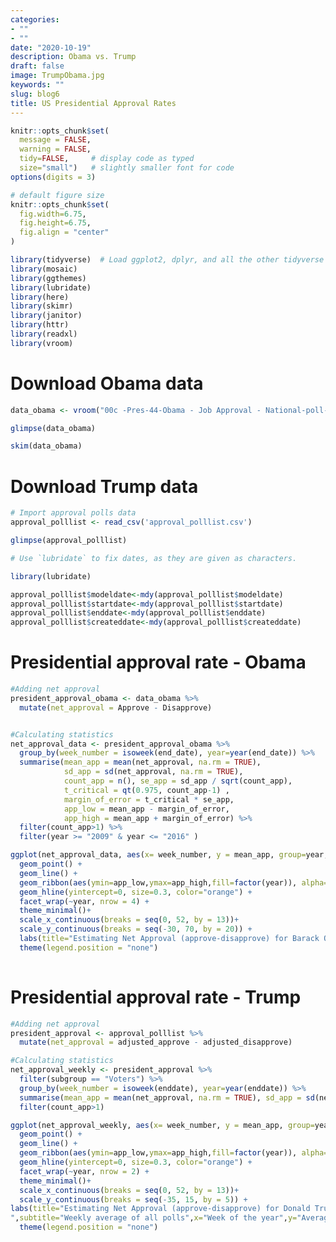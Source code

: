```yaml
---
categories:
- ""
- ""
date: "2020-10-19"
description: Obama vs. Trump
draft: false
image: TrumpObama.jpg
keywords: ""
slug: blog6
title: US Presidential Approval Rates
---
```


```r
knitr::opts_chunk$set(
  message = FALSE, 
  warning = FALSE, 
  tidy=FALSE,     # display code as typed
  size="small")   # slightly smaller font for code
options(digits = 3)

# default figure size
knitr::opts_chunk$set(
  fig.width=6.75, 
  fig.height=6.75,
  fig.align = "center"
)
```


```r
library(tidyverse)  # Load ggplot2, dplyr, and all the other tidyverse packages
library(mosaic)
library(ggthemes)
library(lubridate)
library(here)
library(skimr)
library(janitor)
library(httr)
library(readxl)
library(vroom)
```

# Download Obama data

```r

data_obama <- vroom("00c -Pres-44-Obama - Job Approval - National-poll-responses-clean.tsv")

glimpse(data_obama)

skim(data_obama)
```


# Download Trump data

```r
# Import approval polls data
approval_polllist <- read_csv('approval_polllist.csv')

glimpse(approval_polllist)

# Use `lubridate` to fix dates, as they are given as characters.

library(lubridate)

approval_polllist$modeldate<-mdy(approval_polllist$modeldate)
approval_polllist$startdate<-mdy(approval_polllist$startdate)
approval_polllist$enddate<-mdy(approval_polllist$enddate)
approval_polllist$createddate<-mdy(approval_polllist$createddate)

```


# Presidential approval rate - Obama

```r
#Adding net approval
president_approval_obama <- data_obama %>%
  mutate(net_approval = Approve - Disapprove)


#Calculating statistics
net_approval_data <- president_approval_obama %>%
  group_by(week_number = isoweek(end_date), year=year(end_date)) %>% 
  summarise(mean_app = mean(net_approval, na.rm = TRUE), 
            sd_app = sd(net_approval, na.rm = TRUE), 
            count_app = n(), se_app = sd_app / sqrt(count_app), 
            t_critical = qt(0.975, count_app-1) , 
            margin_of_error = t_critical * se_app, 
            app_low = mean_app - margin_of_error, 
            app_high = mean_app + margin_of_error) %>%
  filter(count_app>1) %>%
  filter(year >= "2009" & year <= "2016" )

ggplot(net_approval_data, aes(x= week_number, y = mean_app, group=year, colour = factor(year)))+
  geom_point() +
  geom_line() +
  geom_ribbon(aes(ymin=app_low,ymax=app_high,fill=factor(year)), alpha=0.1)+
  geom_hline(yintercept=0, size=0.3, color="orange") +
  facet_wrap(~year, nrow = 4) +
  theme_minimal()+
  scale_x_continuous(breaks = seq(0, 52, by = 13))+ 
  scale_y_continuous(breaks = seq(-30, 70, by = 20)) +
  labs(title="Estimating Net Approval (approve-disapprove) for Barack Obama",subtitle="Weekly average of all polls",x="Week of the year",y="Average net approval (%)") +
  theme(legend.position = "none")
  


```


# Presidential approval rate - Trump

```r
#Adding net approval
president_approval <- approval_polllist %>%
  mutate(net_approval = adjusted_approve - adjusted_disapprove)

#Calculating statistics
net_approval_weekly <- president_approval %>%
  filter(subgroup == "Voters") %>%
  group_by(week_number = isoweek(enddate), year=year(enddate)) %>% 
  summarise(mean_app = mean(net_approval, na.rm = TRUE), sd_app = sd(net_approval, na.rm = TRUE), count_app = n(), se_app = sd_app / sqrt(count_app), t_critical = qt(0.975, count_app-1) , margin_of_error = t_critical * se_app, app_low = mean_app - margin_of_error, app_high = mean_app + margin_of_error) %>%
  filter(count_app>1)

ggplot(net_approval_weekly, aes(x= week_number, y = mean_app, group=year, colour = factor(year)))+
  geom_point() +
  geom_line() +
  geom_ribbon(aes(ymin=app_low,ymax=app_high,fill=factor(year)), alpha=0.1)+
  geom_hline(yintercept=0, size=0.3, color="orange") +
  facet_wrap(~year, nrow = 2) +
  theme_minimal()+
  scale_x_continuous(breaks = seq(0, 52, by = 13))+ 
  scale_y_continuous(breaks = seq(-35, 15, by = 5)) +
labs(title="Estimating Net Approval (approve-disapprove) for Donald Trump
",subtitle="Weekly average of all polls",x="Week of the year",y="Average net approval (%)") +
  theme(legend.position = "none")


```




